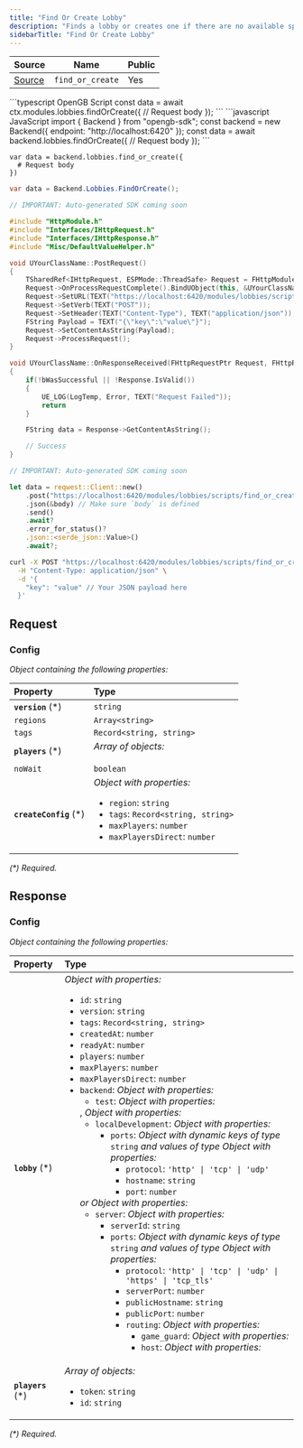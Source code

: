 ```yaml
---
title: "Find Or Create Lobby"
description: "Finds a lobby or creates one if there are no available spots for players."
sidebarTitle: "Find Or Create Lobby"
---
```


| Source                                                                                                      | Name       | Public     |
| ----------------------------------------------------------------------------------------------------------- | ---------- | ---------- |
| [Source](https://github.com/rivet-gg/opengb-modules/tree/main/modules/lobbies/scripts/find_or_create.ts) | `find_or_create` | Yes |

<RequestExample>
```typescript OpenGB Script
const data = await ctx.modules.lobbies.findOrCreate({
  // Request body
});
```
```javascript JavaScript
import { Backend } from "opengb-sdk";
const backend = new Backend({ endpoint: "http://localhost:6420" });
const data = await backend.lobbies.findOrCreate({
  // Request body
});
```

```gdscript Godot
var data = backend.lobbies.find_or_create({
  # Request body
})
```

```csharp Unity
var data = Backend.Lobbies.FindOrCreate();
```

```cpp Unreal Engine
// IMPORTANT: Auto-generated SDK coming soon

#include "HttpModule.h"
#include "Interfaces/IHttpRequest.h"
#include "Interfaces/IHttpResponse.h"
#include "Misc/DefaultValueHelper.h"

void UYourClassName::PostRequest()
{
    TSharedRef<IHttpRequest, ESPMode::ThreadSafe> Request = FHttpModule::Get().CreateRequest();
    Request->OnProcessRequestComplete().BindUObject(this, &UYourClassName::OnResponseReceived);
    Request->SetURL(TEXT("https://localhost:6420/modules/lobbies/scripts/find_or_create/call"));
    Request->SetVerb(TEXT("POST"));
    Request->SetHeader(TEXT("Content-Type"), TEXT("application/json"));
    FString Payload = TEXT("{\"key\":\"value\"}");
    Request->SetContentAsString(Payload);
    Request->ProcessRequest();
}

void UYourClassName::OnResponseReceived(FHttpRequestPtr Request, FHttpResponsePtr Response, bool bWasSuccessful)
{
    if(!bWasSuccessful || !Response.IsValid())
    {
        UE_LOG(LogTemp, Error, TEXT("Request Failed"));
        return
    }

    FString data = Response->GetContentAsString();

    // Success
}
```

```rust Rust
// IMPORTANT: Auto-generated SDK coming soon

let data = reqwest::Client::new()
    .post("https://localhost:6420/modules/lobbies/scripts/find_or_create/call")
    .json(&body) // Make sure `body` is defined
    .send()
    .await?
    .error_for_status()?
    .json::<serde_json::Value>()
    .await?;
```

```bash curl
curl -X POST "https://localhost:6420/modules/lobbies/scripts/find_or_create/call" \
  -H "Content-Type: application/json" \
  -d '{
    "key": "value" // Your JSON payload here
  }'
```

</RequestExample>

## Request



### Config

_Object containing the following properties:_

| Property                | Type                                                                                                                                                                       |
| :---------------------- | :------------------------------------------------------------------------------------------------------------------------------------------------------------------------- |
| **`version`** (\*)      | `string`                                                                                                                                                                   |
| `regions`               | `Array<string>`                                                                                                                                                            |
| `tags`                  | `Record<string, string>`                                                                                                                                                   |
| **`players`** (\*)      | _Array of objects:_<br /><ul></ul>                                                                                                                                         |
| `noWait`                | `boolean`                                                                                                                                                                  |
| **`createConfig`** (\*) | _Object with properties:_<ul><li>`region`: `string`</li><li>`tags`: `Record<string, string>`</li><li>`maxPlayers`: `number`</li><li>`maxPlayersDirect`: `number`</li></ul> |

_(\*) Required._


## Response



### Config

_Object containing the following properties:_

| Property           | Type                                                                                                                                                                                                                                                                                                                                                                                                                                                                                                                                                                                                                                                                                                                                                                                                                                                                                                                                                                                                                                                                                                                                                                                                                                                                                                                    |
| :----------------- | :---------------------------------------------------------------------------------------------------------------------------------------------------------------------------------------------------------------------------------------------------------------------------------------------------------------------------------------------------------------------------------------------------------------------------------------------------------------------------------------------------------------------------------------------------------------------------------------------------------------------------------------------------------------------------------------------------------------------------------------------------------------------------------------------------------------------------------------------------------------------------------------------------------------------------------------------------------------------------------------------------------------------------------------------------------------------------------------------------------------------------------------------------------------------------------------------------------------------------------------------------------------------------------------------------------------------- |
| **`lobby`** (\*)   | _Object with properties:_<ul><li>`id`: `string`</li><li>`version`: `string`</li><li>`tags`: `Record<string, string>`</li><li>`createdAt`: `number`</li><li>`readyAt`: `number`</li><li>`players`: `number`</li><li>`maxPlayers`: `number`</li><li>`maxPlayersDirect`: `number`</li><li>`backend`: _Object with properties:_<ul><li>`test`: _Object with properties:_<ul></ul></li></ul>, _Object with properties:_<ul><li>`localDevelopment`: _Object with properties:_<ul><li>`ports`: _Object with dynamic keys of type_ `string` _and values of type_ _Object with properties:_<ul><li>`protocol`: `'http' \| 'tcp' \| 'udp'`</li><li>`hostname`: `string`</li><li>`port`: `number`</li></ul></li></ul></li></ul> _or_ _Object with properties:_<ul><li>`server`: _Object with properties:_<ul><li>`serverId`: `string`</li><li>`ports`: _Object with dynamic keys of type_ `string` _and values of type_ _Object with properties:_<ul><li>`protocol`: `'http' \| 'tcp' \| 'udp' \| 'https' \| 'tcp_tls'`</li><li>`serverPort`: `number`</li><li>`publicHostname`: `string`</li><li>`publicPort`: `number`</li><li>`routing`: _Object with properties:_<ul><li>`game_guard`: _Object with properties:_<ul></ul></li><li>`host`: _Object with properties:_<ul></ul></li></ul></li></ul></li></ul></li></ul></li></ul> |
| **`players`** (\*) | _Array of objects:_<br /><ul><li>`token`: `string`</li><li>`id`: `string`</li></ul>                                                                                                                                                                                                                                                                                                                                                                                                                                                                                                                                                                                                                                                                                                                                                                                                                                                                                                                                                                                                                                                                                                                                                                                                                                     |

_(\*) Required._

